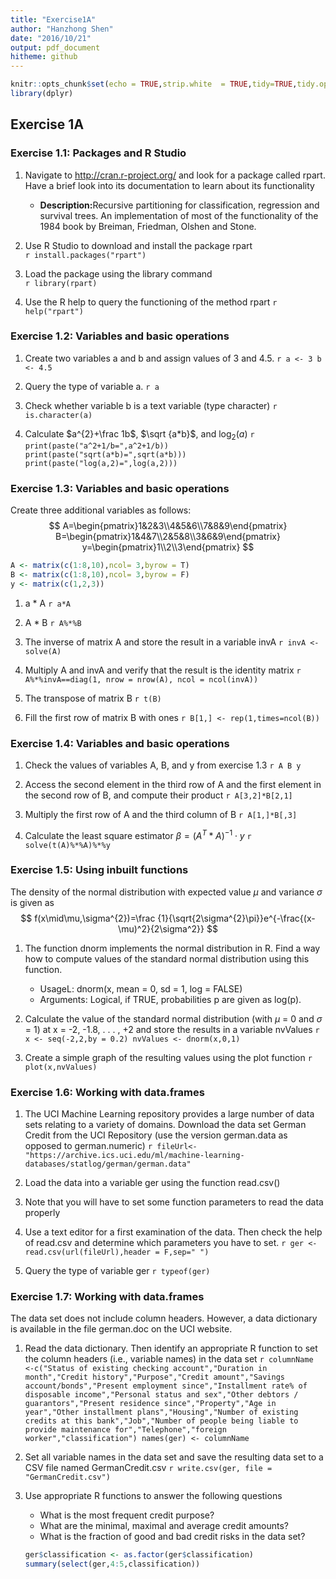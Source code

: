 ```yaml
---
title: "Exercise1A"
author: "Hanzhong Shen"
date: "2016/10/21"
output: pdf_document
hitheme: github
---
```


```r

knitr::opts_chunk$set(echo = TRUE,strip.white  = TRUE,tidy=TRUE,tidy.opts=list(width.cutoff=60,blank=FALSE,highlight=FALSE))
library(dplyr)
```

## Exercise 1A

### Exercise 1.1: Packages and R Studio

1. Navigate to <http://cran.r-project.org/> and look for a package called rpart. Have a brief look into its documentation to learn about its functionality  
    + **Description:**Recursive partitioning for classification, regression and survival trees.  An implementation of most of the functionality of the 1984 book by Breiman, Friedman, Olshen and Stone.

2. Use R Studio to download and install the package rpart  
    ```r
install.packages("rpart")
```

3. Load the package using the library command  
    ```r
library(rpart)
```

4. Use the R help to query the functioning of the method rpart
    ```r
help("rpart")
```

### Exercise 1.2: Variables and basic operations

1. Create two variables a and b and assign values of 3 and 4.5.
    ```r
a <- 3
b <- 4.5
```

2. Query the type of variable a.
    ```r
a
```

3. Check whether variable b is a text variable (type character)
    ```r
is.character(a)
```

4. Calculate $a^{2}+\frac 1b$, $\sqrt {a*b}$, and $\log_{2}{(a)}$
    ```r
print(paste("a^2+1/b=",a^2+1/b))
print(paste("sqrt(a*b)=",sqrt(a*b)))
print(paste("log(a,2)=",log(a,2)))
```

### Exercise 1.3: Variables and basic operations
Create three additional variables as follows:
$$
A=\begin{pmatrix}1&2&3\\4&5&6\\7&8&9\end{pmatrix} B=\begin{pmatrix}1&4&7\\2&5&8\\3&6&9\end{pmatrix} y=\begin{pmatrix}1\\2\\3\end{pmatrix}
$$
```r
A <- matrix(c(1:8,10),ncol= 3,byrow = T)
B <- matrix(c(1:8,10),ncol= 3,byrow = F)
y <- matrix(c(1,2,3))
```

1. a \* A
    ```r
a*A
```

2. A \* B
    ```r
A%*%B
```

3. The inverse of matrix A and store the result in a variable invA
    ```r
invA <- solve(A)
```

4. Multiply A and invA and verify that the result is the identity matrix
    ```r
A%*%invA==diag(1, nrow = nrow(A), ncol = ncol(invA))
```

5. The transpose of matrix B
    ```r
t(B)
```

6. Fill the first row of matrix B with ones
    ```r
B[1,] <- rep(1,times=ncol(B))
```

### Exercise 1.4: Variables and basic operations

1. Check the values of variables A, B, and y from exercise 1.3
    ```r
A
B
y
```

2. Access the second element in the third row of A and the first element in the second row of B, and compute their product
    ```r
A[3,2]*B[2,1]
```

3. Multiply the first row of A and the third column of B
    ```r
A[1,]*B[,3]
```

4. Calculate the least square estimator $\beta=(A^{T}*A)^{-1}\cdot y$ 
    ```r
solve(t(A)%*%A)%*%y
```

### Exercise 1.5: Using inbuilt functions
The density of the normal distribution with expected value $\mu$ and variance $\sigma$ is given as 
$$
f(x\mid\mu,\sigma^{2})=\frac {1}{\sqrt{2\sigma^{2}\pi}}e^{-\frac{(x-\mu)^2}{2\sigma^2}}
$$

1. The function dnorm implements the normal distribution in R. Find a way how to compute values of the standard normal distribution using this function.
    + UsageL: dnorm(x, mean = 0, sd = 1, log = FALSE)
    + Arguments: Logical, if TRUE, probabilities p are given as log(p).
    
2. Calculate the value of the standard normal distribution (with $\mu$ = 0 and $\sigma$ = 1) at x = -2, -1.8, . . . , +2 and store the results in a variable nvValues
    ```r
x <- seq(-2,2,by = 0.2)
nvValues <- dnorm(x,0,1)
```

3. Create a simple graph of the resulting values using the plot function
    ```r
plot(x,nvValues)
```

### Exercise 1.6: Working with data.frames
1. The UCI Machine Learning repository provides a large number of data sets relating to a variety of domains. Download the data set German Credit from the UCI Repository (use the version german.data as opposed to german.numeric)
    ```r
fileUrl<-"https://archive.ics.uci.edu/ml/machine-learning-databases/statlog/german/german.data"
```

2. Load the data into a variable ger using the function read.csv()
3. Note that you will have to set some function parameters to read the data properly
4. Use a text editor for a first examination of the data. Then check the help of read.csv and determine which parameters you have to set.
    ```r
ger <- read.csv(url(fileUrl),header = F,sep=" ")
```

5. Query the type of variable ger
    ```r
typeof(ger)
```

### Exercise 1.7: Working with data.frames
The data set does not include column headers. However, a data dictionary is available in the file german.doc on the UCI website.

1. Read the data dictionary. Then identify an appropriate R function to set the column headers (i.e., variable names) in the data set
    ```r
columnName <-c("Status of existing checking account","Duration in month","Credit history","Purpose","Credit amount","Savings account/bonds","Present employment since","Installment rate% of disposable income","Personal status and sex","Other debtors / guarantors","Present residence since","Property","Age in year","Other installment plans","Housing","Number of existing credits at this bank","Job","Number of people being liable to provide maintenance for","Telephone","foreign worker","classification")
names(ger) <- columnName
```

2. Set all variable names in the data set and save the resulting data set to a CSV file named
     GermanCredit.csv
    ```r
write.csv(ger, file = "GermanCredit.csv")
```

3. Use appropriate R functions to answer the following questions
    + What is the most frequent credit purpose?
    + What are the minimal, maximal and average credit amounts?
    + What is the fraction of good and bad credit risks in the data set?
    ```r
ger$classification <- as.factor(ger$classification)
summary(select(ger,4:5,classification))
```

